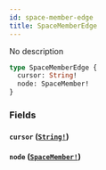 ```yaml
---
id: space-member-edge
title: SpaceMemberEdge
---
```


No description

```graphql
type SpaceMemberEdge {
  cursor: String!
  node: SpaceMember!
}
```

### Fields

#### `cursor` ([`String!`](/docs/graphql/scalars/string))

#### `node` ([`SpaceMember!`](/docs/graphql/objects/space-member))
